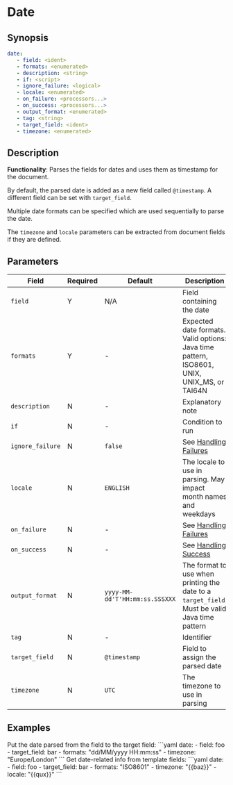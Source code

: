 # Date

## Synopsis

```yaml {2,3}
date:
   - field: <ident>
   - formats: <enumerated>
   - description: <string>
   - if: <script>
   - ignore_failure: <logical>
   - locale: <enumerated>
   - on_failure: <processors...>
   - on_success: <processors...>
   - output_format: <enumerated>
   - tag: <string>
   - target_field: <ident>
   - timezone: <enumerated>
```

## Description

**Functionality**: Parses the fields for dates and uses them as timestamp for the document.

By default, the parsed date is added as a new field called `@timestamp`. A different field can be set with `target_field`.

Multiple date formats can be specified which are used sequentially to parse the date.

The `timezone` and `locale` parameters can be extracted from document fields if they are defined.

## Parameters

|Field|Required|Default|Description|
|---|---|---|---|
|`field`|Y|N/A|Field containing the date|
|`formats`|Y|-|Expected date formats. Valid options: Java time pattern, ISO8601, UNIX, UNIX_MS, or TAI64N|
|`description`|N|-|Explanatory note|
|`if`|N|-|Condition to run|
|`ignore_failure`|N|`false`|See [Handling Failures](../handling-failures.mdx)|
|`locale`|N|`ENGLISH`|The locale to use in parsing. May impact month names and weekdays|
|`on_failure`|N|-|See [Handling Failures](../handling-failures.mdx)|
|`on_success`|N|-|See [Handling Success](../handling-success.mdx)|
|`output_format`|N|`yyyy-MM-dd'T'HH:mm:ss.SSSXXX`|The format to use when printing the date to a `target_field`. Must be valid Java time pattern|
|`tag`|N|-|Identifier|
|`target_field`|N|`@timestamp`|Field to assign the parsed date|
|`timezone`|N|`UTC`|The timezone to use in parsing|

## Examples

<ExampleGrid>
   <CommentCol>
      Put the date parsed from the field to the target field:
   </CommentCol>
   <CodeCol>
      ```yaml
      date:
         - field: foo
         - target_field: bar
         - formats: "dd/MM/yyyy HH:mm:ss"
         - timezone: "Europe/London"
      ```
   </CodeCol>
   <CommentCol>
      Get date-related info from template fields:
   </CommentCol>
   <CodeCol>
      ```yaml
      date:
         - field: foo
         - target_field: bar
         - formats: "ISO8601"
         - timezone: "{{baz}}"
         - locale: "{{qux}}"
      ```
   </CodeCol>
</ExampleGrid>
